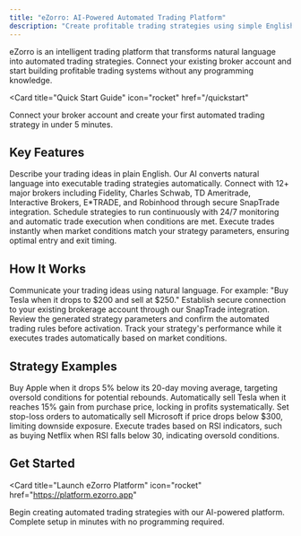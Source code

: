 ```yaml
---
title: "eZorro: AI-Powered Automated Trading Platform"
description: "Create profitable trading strategies using simple English. No coding required. Connect your broker and start automated trading in 5 minutes."
---
```


eZorro is an intelligent trading platform that transforms natural language into automated trading strategies. Connect your existing broker account and start building profitable trading systems without any programming knowledge.

<Card
  title="Quick Start Guide"
  icon="rocket"
  href="/quickstart"
>
  Connect your broker account and create your first automated trading strategy in under 5 minutes.
</Card>

## Key Features

<CardGroup cols={2}>
  <Card
    title="Natural Language Processing"
    icon="comments"
    href="/development"
  >
    Describe your trading ideas in plain English. Our AI converts natural language into executable trading strategies automatically.
  </Card>
  <Card
    title="Broker Integration"
    icon="handshake"
    href="/essentials/settings"
  >
    Connect with 12+ major brokers including Fidelity, Charles Schwab, TD Ameritrade, Interactive Brokers, E*TRADE, and Robinhood through secure SnapTrade integration.
  </Card>
  <Card
    title="Automated Execution"
    icon="calendar-check"
    href="/essentials/navigation"
  >
    Schedule strategies to run continuously with 24/7 monitoring and automatic trade execution when conditions are met.
  </Card>
  <Card
    title="Real-time Processing"
    icon="bolt"
    href="/quickstart"
  >
    Execute trades instantly when market conditions match your strategy parameters, ensuring optimal entry and exit timing.
  </Card>
</CardGroup>

## How It Works

<Steps>
  <Step title="Describe Your Strategy">
    Communicate your trading ideas using natural language. For example: "Buy Tesla when it drops to $200 and sell at $250."
  </Step>
  <Step title="Connect Your Broker">
    Establish secure connection to your existing brokerage account through our SnapTrade integration.
  </Step>
  <Step title="Review and Confirm">
    Review the generated strategy parameters and confirm the automated trading rules before activation.
  </Step>
  <Step title="Monitor Performance">
    Track your strategy's performance while it executes trades automatically based on market conditions.
  </Step>
</Steps>

## Strategy Examples

<CardGroup cols={2}>
  <Card title="Mean Reversion" icon="arrow-trend-down">
    Buy Apple when it drops 5% below its 20-day moving average, targeting oversold conditions for potential rebounds.
  </Card>
  
  <Card title="Profit Taking" icon="bullseye">
    Automatically sell Tesla when it reaches 15% gain from purchase price, locking in profits systematically.
  </Card>
  
  <Card title="Risk Management" icon="shield">
    Set stop-loss orders to automatically sell Microsoft if price drops below $300, limiting downside exposure.
  </Card>
  
  <Card title="Technical Analysis" icon="chart-line">
    Execute trades based on RSI indicators, such as buying Netflix when RSI falls below 30, indicating oversold conditions.
  </Card>
</CardGroup>

## Get Started

<Card
  title="Launch eZorro Platform"
  icon="rocket"
  href="https://platform.ezorro.app"
>
  Begin creating automated trading strategies with our AI-powered platform. Complete setup in minutes with no programming required.
</Card>

